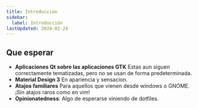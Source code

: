 ```yaml
---
title: Introducción
sidebar:
  label: Introducción
lastUpdated: 2024-02-24
---
```


## Que esperar

- **Aplicaciones Qt sobre las aplicaciones GTK** Estas aun siguen correctamente tematizadas, pero no se usan de forma predeterminada.
- **Material Design 3** En apariencia y sensacion.
- **Atajos familiares** Para aquellos que vienen desde windows o GNOME. ¡Sin atajos raros como en vim!
- **Opinionatedness**: Algo de esperarse viniendo de dotfiles.
